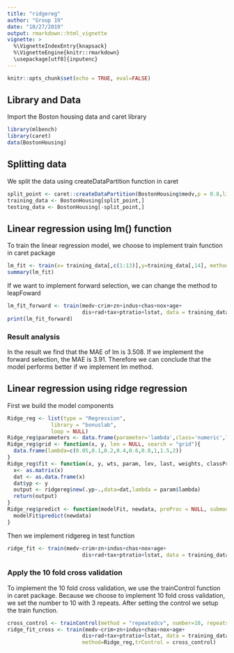 ```yaml
---
title: "ridgereg"
author: "Group 19"
date: "10/27/2019"
output: rmarkdown::html_vignette
vignette: >
  %\VignetteIndexEntry{knapsack}
  %\VignetteEngine{knitr::rmarkdown}
  \usepackage[utf8]{inputenc}
---
```


```r
knitr::opts_chunk$set(echo = TRUE, eval=FALSE)
```

## Library and Data
Import the Boston housing data and caret library
```r
library(mlbench)
library(caret)
data(BostonHousing)
```

## Splitting data
We split the data using createDataPartition function in caret
```r
split_point <- caret::createDataPartition(BostonHousing$medv,p = 0.8,list = F)
training_data <- BostonHousing[split_point,]
testing_data <- BostonHousing[-split_point,]
```

## Linear regression using lm() function
To train the linear regression model, we choose to implement train function in caret package
```r
lm_fit <- train(x= training_data[,c(1:13)],y=training_data[,14], method = "lm")
summary(lm_fit)
```

If we want to implement forward selection, we can change the method to leapFoward
```r
lm_fit_forward <- train(medv~crim+zn+indus+chas+nox+age+
                        dis+rad+tax+ptratio+lstat, data = training_data, method = "leapForward")
print(lm_fit_forward)
```

### Result analysis
In the result we find that the MAE of lm is 3.508. If we implement the forward selection, the 
MAE is 3.91. Therefore we can conclude that the model performs better if we implement lm method.

## Linear regression using ridge regression
First we build the model components
```r
Ridge_reg <- list(type = "Regression",
              library = "bonuslab",
              loop = NULL)
Ridge_reg$parameters <- data.frame(parameter='lambda',class='numeric',label='lambda')
Ridge_reg$grid <- function(x, y, len = NULL, search = "grid"){
  data.frame(lambda=c(0.05,0.1,0.2,0.4,0.6,0.8,1,1.5,2))
}
Ridge_reg$fit <- function(x, y, wts, param, lev, last, weights, classProbs, ...){
  x<- as.matrix(x)
  dat <- as.data.frame(x)
  dat$yp <- y
  output <- ridgereg$new(.yp~.,data=dat,lambda = param$lambda)
  return(output)
}
Ridge_reg$predict <- function(modelFit, newdata, preProc = NULL, submodels = NULL){
  modelFit$predict(newdata)
}
```
Then we implement ridgereg in test function 
```r
ridge_fit <- train(medv~crim+zn+indus+chas+nox+age+
                        dis+rad+tax+ptratio+lstat, data = training_data, method = Ridge_reg)
```

### Apply the 10 fold cross validation
To implement the 10 fold cross validation, we use the trainControl function in caret package. Because we choose to implement 10 fold cross validation, we set the number to 10 with 3 repeats.
After setting the control we setup the train function.
```r
cross_control <- trainControl(method = "repeatedcv", number=10, repeats = 3)
ridge_fit_cross <- train(medv~crim+zn+indus+chas+nox+age+
                        dis+rad+tax+ptratio+lstat, data = training_data,
                        method=Ridge_reg,trControl = cross_control)
```
